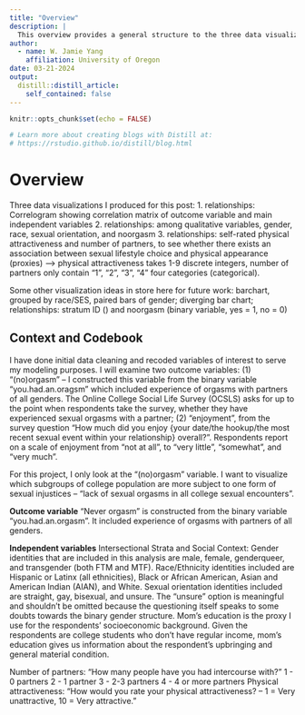 ```yaml
---
title: "Overview"
description: |
  This overview provides a general structure to the three data visualizations I produced and includes a codebook for the main variables I used. 
author:
  - name: W. Jamie Yang
    affiliation: University of Oregon
date: 03-21-2024
output:
  distill::distill_article:
    self_contained: false
---
```


```r
knitr::opts_chunk$set(echo = FALSE)

# Learn more about creating blogs with Distill at:
# https://rstudio.github.io/distill/blog.html

```



# Overview

Three data visualizations I produced for this post: 1. relationships: Correlogram showing correlation matrix of outcome variable and main independent variables 2. relationships: among qualitative variables, gender, race, sexual orientation, and noorgasm 3. relationships: self-rated physical attractiveness and number of partners, to see whether there exists an association between sexual lifestyle choice and physical appearance (proxies) --\> physical attractiveness takes 1-9 discrete integers, number of partners only contain "1", "2", "3", "4" four categories (categorical).

Some other visualization ideas in store here for future work: barchart, grouped by race/SES, paired bars of gender; diverging bar chart; relationships: stratum ID () and noorgasm (binary variable, yes = 1, no = 0)

## Context and Codebook

I have done initial data cleaning and recoded variables of interest to serve my modeling purposes. I will examine two outcome variables: (1) "(no)orgasm" -- I constructed this variable from the binary variable "you.had.an.oragsm" which included experience of orgasms with partners of all genders. The Online College Social Life Survey (OCSLS) asks for up to the point when respondents take the survey, whether they have experienced sexual orgasms with a partner; (2) "enjoyment", from the survey question "How much did you enjoy {your date/the hookup/the most recent sexual event within your relationship} overall?". Respondents report on a scale of enjoyment from "not at all", to "very little", "somewhat", and "very much".

For this project, I only look at the "(no)orgasm" variable. I want to visualize which subgroups of college population are more subject to one form of sexual injustices -- "lack of sexual orgasms in all college sexual encounters".

**Outcome variable** "Never orgasm" is constructed from the binary variable "you.had.an.orgasm". It included experience of orgasms with partners of all genders.

**Independent variables** Intersectional Strata and Social Context: Gender identities that are included in this analysis are male, female, genderqueer, and transgender (both FTM and MTF). Race/Ethnicity identities included are Hispanic or Latinx (all ethnicities), Black or African American, Asian and American Indian (AIAN), and White. Sexual orientation identities included are straight, gay, bisexual, and unsure. The "unsure" option is meaningful and shouldn't be omitted because the questioning itself speaks to some doubts towards the binary gender structure. Mom's education is the proxy I use for the respondents' socioeconomic background. Given the respondents are college students who don't have regular income, mom's education gives us information about the respondent's upbringing and general material condition.

Number of partners: "How many people have you had intercourse with?" 1 - 0 partners 2 - 1 partner 3 - 2-3 partners 4 - 4 or more partners Physical attractiveness: "How would you rate your physical attractiveness? -- 1 = Very unattractive, 10 = Very attractive."

